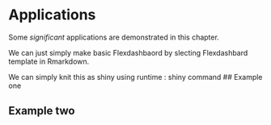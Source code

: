 # Applications

Some _significant_ applications are demonstrated in this chapter.

We can just simply make basic Flexdashbaord by slecting Flexdashbard template in Rmarkdown. 

We can simply knit this as shiny using runtime : shiny command 
## Example one


## Example two
